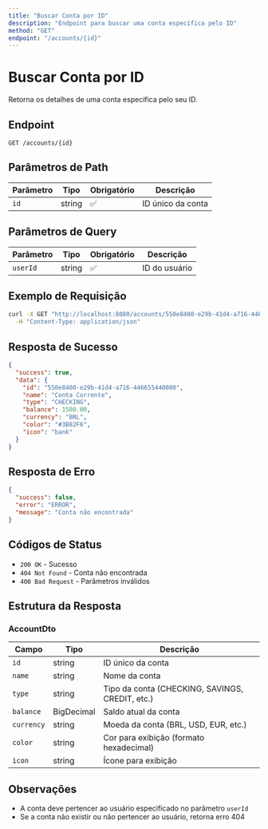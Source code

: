 ```yaml
---
title: "Buscar Conta por ID"
description: "Endpoint para buscar uma conta específica pelo ID"
method: "GET"
endpoint: "/accounts/{id}"
---
```


# Buscar Conta por ID

Retorna os detalhes de uma conta específica pelo seu ID.

## Endpoint

```
GET /accounts/{id}
```

## Parâmetros de Path

| Parâmetro | Tipo | Obrigatório | Descrição |
|-----------|------|-------------|-----------|
| `id` | string | ✅ | ID único da conta |

## Parâmetros de Query

| Parâmetro | Tipo | Obrigatório | Descrição |
|-----------|------|-------------|-----------|
| `userId` | string | ✅ | ID do usuário |

## Exemplo de Requisição

```bash
curl -X GET "http://localhost:8080/accounts/550e8400-e29b-41d4-a716-446655440000?userId=00000000-0000-0000-0000-000000000001" \
  -H "Content-Type: application/json"
```

## Resposta de Sucesso

```json
{
  "success": true,
  "data": {
    "id": "550e8400-e29b-41d4-a716-446655440000",
    "name": "Conta Corrente",
    "type": "CHECKING",
    "balance": 1500.00,
    "currency": "BRL",
    "color": "#3B82F6",
    "icon": "bank"
  }
}
```

## Resposta de Erro

```json
{
  "success": false,
  "error": "ERROR",
  "message": "Conta não encontrada"
}
```

## Códigos de Status

- `200 OK` - Sucesso
- `404 Not Found` - Conta não encontrada
- `400 Bad Request` - Parâmetros inválidos

## Estrutura da Resposta

### AccountDto

| Campo | Tipo | Descrição |
|-------|------|-----------|
| `id` | string | ID único da conta |
| `name` | string | Nome da conta |
| `type` | string | Tipo da conta (CHECKING, SAVINGS, CREDIT, etc.) |
| `balance` | BigDecimal | Saldo atual da conta |
| `currency` | string | Moeda da conta (BRL, USD, EUR, etc.) |
| `color` | string | Cor para exibição (formato hexadecimal) |
| `icon` | string | Ícone para exibição |

## Observações

- A conta deve pertencer ao usuário especificado no parâmetro `userId`
- Se a conta não existir ou não pertencer ao usuário, retorna erro 404 